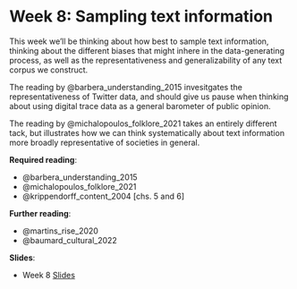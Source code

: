 # Week 8: Sampling text information

This week we'll be thinking about how best to sample text information, thinking about the different biases that might inhere in the data-generating process, as well as the representativeness and generalizability of any text corpus we construct. 

The reading by @barbera_understanding_2015 invesitgates the representativeness of Twitter data, and should give us pause when thinking about using digital trace data as a general barometer of public opinion. 

The reading by @michalopoulos_folklore_2021 takes an entirely different tack, but illustrates how we can think systematically about text information more broadly representative of societies in general. 

**Required reading**:

- @barbera_understanding_2015
- @michalopoulos_folklore_2021
- @krippendorff_content_2004 [chs. 5 and 6]

**Further reading**:

- @martins_rise_2020
- @baumard_cultural_2022

**Slides**:

- Week 8 [Slides](https://docs.google.com/presentation/d/1gAuaqirCG-Db1Q77tudp_Z4QIh0esvHBjRDiFEm8yWk/edit?usp=sharing)